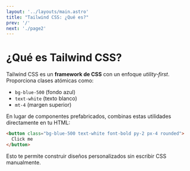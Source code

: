 ```yaml
---
layout: '../layouts/main.astro'
title: "Tailwind CSS: ¿Qué es?"
prev: '/'
next: './page2'
---
```


# ¿Qué es Tailwind CSS?

Tailwind CSS es un **framework de CSS** con un enfoque *utility‑first*. Proporciona clases atómicas como:

- `bg-blue-500` (fondo azul)
- `text-white` (texto blanco)
- `mt-4` (margen superior)

En lugar de componentes prefabricados, combinas estas utilidades directamente en tu HTML:

```html
<button class="bg-blue-500 text-white font-bold py-2 px-4 rounded">
  Click me
</button>
```

Esto te permite construir diseños personalizados sin escribir CSS manualmente.